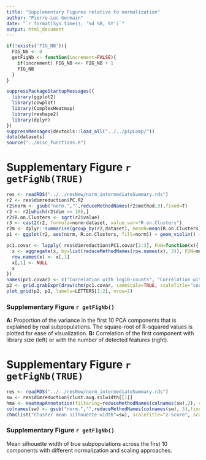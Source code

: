 ```yaml
---
title: "Supplementary Figures relative to normalization"
author: "Pierre-Luc Germain"
date: "`r format(Sys.time(), '%d %B, %Y')`"
output: html_document
---
```


```r
if(!exists('FIG_NB')){
  FIG_NB <- 0
  getFigNb <- function(increment=FALSE){
    if(increment) FIG_NB <<- FIG_NB + 1
    FIG_NB
  }
}
```

```r
suppressPackageStartupMessages({
  library(ggplot2)
  library(cowplot)
  library(ComplexHeatmap)
  library(reshape2)
  library(dplyr)
})
suppressMessages(devtools::load_all("../../pipComp/"))
data(datasets)
source("../misc_functions.R")
```


# Supplementary Figure `r getFigNb(TRUE)`

```r
res <- readRDS("../../resNew/norm_intermediateSummary.rds")
r2 <- res$dimreduction$PC.R2
r2$norm <- gsub("norm.","",reduceMethodNames(r2$method,3),fixed=T)
r2 <- r2[which(r2$dim <= 10),]
r2$R.on.Clusters <- sqrt(r2$value)
r3 <- cast2(r2, formula=norm~dataset, value.var="R.on.Clusters")
r2m <- dplyr::summarise(group_by(r2,dataset), meanR=mean(R.on.Clusters))
p1 <- ggplot(r2, aes(norm, R.on.Clusters, fill=norm)) + geom_violin() + facet_wrap(~dataset, nrow=1) + coord_flip() + theme(legend.position="none") + stat_summary(fun.y="mean", geom="point") + geom_hline(data=r2m, aes(yintercept=meanR)) + ggtitle("Proportion of the top dimensions explained by real clusters") + ylab("sqrt(R^2) of dimension ~ real cluster")

pc1.covar <- lapply( res$dimreduction$PC1.covar[2:3], FUN=function(x){
  x <- aggregate(x, by=list(reduceMethodNames(row.names(x), 3)), FUN=median)
  row.names(x) <- x[,1]
  x[,1] <- NULL
  x
})
names(pc1.covar) <- c("Correlation with log10-counts", "Correlation with nb features")
p2 <- grid.grabExpr(draw(chm(pc1.covar, sameScale=TRUE, scaleTitle="cor", value_format="%.2f", row_sortFn=median)))
plot_grid(p2, p1, labels=LETTERS[1:2], nrow=2)
```

### Supplementary Figure `r getFigNb()`
**A:** Proportion of the variance in the first 10 PCA components that is explained by real subpopulations. The square-root of R-squared values is plotted for ease of visualization.
**B:** Correlation of the first component with library size (left) or with the number of detected features (right).

\newpage

# Supplementary Figure `r getFigNb(TRUE)`

```r
res <- readRDS("../../resNew/norm_intermediateSummary.rds")
sw <- res$dimreduction$clust.avg.silwidth[[1]]
hma <- HeatmapAnnotation(filtering=reduceMethodNames(colnames(sw),2), col=list(filtering=c(deffilter="#CC6677",lenientfilter="#4477AA",clustFilterStringent="#DDCC77")))
colnames(sw) <- gsub("norm.","",reduceMethodNames(colnames(sw), 3),fixed=T)
chm(list("Cluster mean silhouette width"=sw), scaleTitle="z-score", scale="row", row_ann=data.frame(meanSilWidth=rowMeans(sw), dataset=reduceMethodNames(row.names(sw),1)), show_row_names=FALSE, top_annotation=hma)
```

### Supplementary Figure `r getFigNb()`
Mean silhouette width of true subpopulations across the first 10 components with different normalization and scaling approaches.

\newpage

